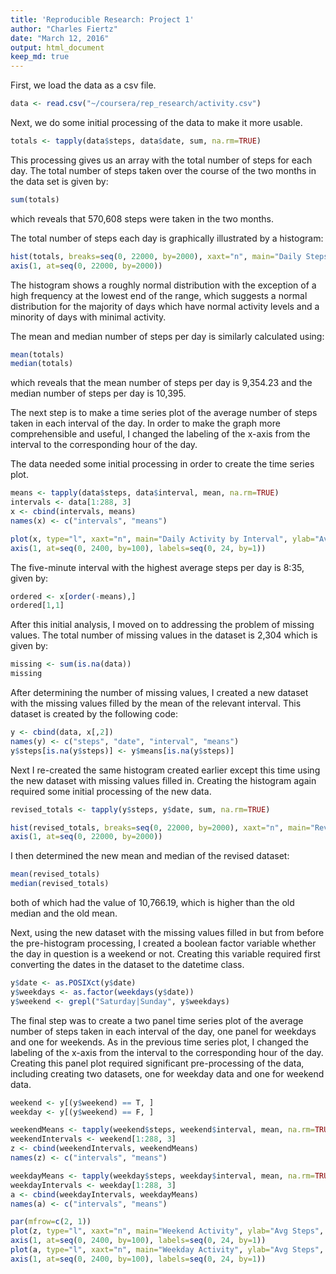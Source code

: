 ```yaml
---
title: 'Reproducible Research: Project 1'
author: "Charles Fiertz"
date: "March 12, 2016"
output: html_document
keep_md: true
---
```


First, we load the data as a csv file.

```r
data <- read.csv("~/coursera/rep_research/activity.csv")
```

Next, we do some initial processing of the data to make it more usable.

```r
totals <- tapply(data$steps, data$date, sum, na.rm=TRUE)
```

This processing gives us an array with the total number of steps for each day. The total number of steps taken over the course of the two months in the data set is given by:

```r
sum(totals)
```

which reveals that 570,608 steps were taken in the two months.

The total number of steps each day is graphically illustrated by a histogram:

```r
hist(totals, breaks=seq(0, 22000, by=2000), xaxt="n", main="Daily Steps Frequency", xlab="Total Steps per Day")
axis(1, at=seq(0, 22000, by=2000))
```

The histogram shows a roughly normal distribution with the exception of a high frequency at the lowest end of the range, which suggests a normal distribution for the majority of days which have normal activity levels and a minority of days with minimal activity. 

The mean and median number of steps per day is similarly calculated using:

```r
mean(totals)
median(totals)
```

which reveals that the mean number of steps per day is 9,354.23 and the median number of steps per day is 10,395.

The next step is to make a time series plot of the average number of steps taken in each interval of the day. In order to make the graph more comprehensible and useful, I changed the labeling of the x-axis from the interval to the corresponding hour of the day. 

The data needed some initial processing in order to create the time series plot. 

```r
means <- tapply(data$steps, data$interval, mean, na.rm=TRUE)
intervals <- data[1:288, 3]
x <- cbind(intervals, means)
names(x) <- c("intervals", "means")

plot(x, type="l", xaxt="n", main="Daily Activity by Interval", ylab="Average Number of Steps", xlab="Hour of the Day")
axis(1, at=seq(0, 2400, by=100), labels=seq(0, 24, by=1))
```

The five-minute interval with the highest average steps per day is 8:35, given by:

```r
ordered <- x[order(-means),]
ordered[1,1]
```

After this initial analysis, I moved on to addressing the problem of missing values. The total number of missing values in the dataset is 2,304 which is given by:

```r
missing <- sum(is.na(data))
missing
```

After determining the number of missing values, I created a new dataset with the missing values filled by the mean of the relevant interval. This dataset is created by the following code:

```r
y <- cbind(data, x[,2])
names(y) <- c("steps", "date", "interval", "means")
y$steps[is.na(y$steps)] <- y$means[is.na(y$steps)]
```

Next I re-created the same histogram created earlier except this time using the new dataset with missing values filled in. Creating the histogram again required some initial processing of the new data.

```r
revised_totals <- tapply(y$steps, y$date, sum, na.rm=TRUE)

hist(revised_totals, breaks=seq(0, 22000, by=2000), xaxt="n", main="Revised Daily Steps Frequency", xlab="Total Steps per Day")
axis(1, at=seq(0, 22000, by=2000))
```

I then determined the new mean and median of the revised dataset:

```r
mean(revised_totals)
median(revised_totals)
```

both of which had the value of 10,766.19, which is higher than the old median and the old mean. 

Next, using the new dataset with the missing values filled in but from before the pre-histogram processing, I created a boolean factor variable whether the day in question is a weekend or not. Creating this variable required first converting the dates in the dataset to the datetime class. 

```r
y$date <- as.POSIXct(y$date)
y$weekdays <- as.factor(weekdays(y$date))
y$weekend <- grepl("Saturday|Sunday", y$weekdays)
```

The final step was to create a two panel time series plot of the average number of steps taken in each interval of the day, one panel for weekdays and one for weekends. As in the previous time series plot, I changed the labeling of the x-axis from the interval to the corresponding hour of the day. Creating this panel plot required significant pre-processing of the data, including creating two datasets, one for weekday data and one for weekend data. 

```r
weekend <- y[(y$weekend) == T, ]
weekday <- y[(y$weekend) == F, ]

weekendMeans <- tapply(weekend$steps, weekend$interval, mean, na.rm=TRUE)
weekendIntervals <- weekend[1:288, 3]
z <- cbind(weekendIntervals, weekendMeans)
names(z) <- c("intervals", "means")

weekdayMeans <- tapply(weekday$steps, weekday$interval, mean, na.rm=TRUE)
weekdayIntervals <- weekday[1:288, 3]
a <- cbind(weekdayIntervals, weekdayMeans)
names(a) <- c("intervals", "means")

par(mfrow=c(2, 1))
plot(z, type="l", xaxt="n", main="Weekend Activity", ylab="Avg Steps", xlab="Hour of the Day")
axis(1, at=seq(0, 2400, by=100), labels=seq(0, 24, by=1))
plot(a, type="l", xaxt="n", main="Weekday Activity", ylab="Avg Steps", xlab="Hour of the Day")
axis(1, at=seq(0, 2400, by=100), labels=seq(0, 24, by=1))
```